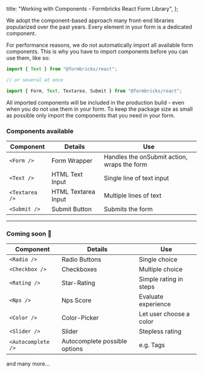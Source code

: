 
  title: "Working with Components - Formbricks React Form Library",
};

We adopt the component-based approach many front-end libraries popularized over the past years. Every element in your form is a dedicated component.

For performance reasons, we do not automatically import all available form components. This is why you have to import components before you can use them, like so:

```jsx
import { Text } from "@formbricks/react";

// or several at once

import { Form, Text, Textarea, Submit } from "@formbricks/react";
```

<Callout title="Only import inputs you use" type="warning">
All imported components will be included in the production build - even when you do not use them in your form. To keep the package size as small as possible only import the components that you need in your form.

</Callout>

### Components available

| Component      | Details             | Use                                         |
| -------------- | ------------------- | ------------------------------------------- |
| `<Form />`     | Form Wrapper        | Handles the onSubmit action, wraps the form |
| `<Text />`     | HTML Text Input     | Single line of text input                   |
| `<Textarea />` | HTML Textarea Input | Multiple lines of text                      |
| `<Submit />`   | Submit Button       | Submits the form                            |

---

### Coming soon 🚧

| Component          | Details                       | Use                     |
| ------------------ | ----------------------------- | ----------------------- |
| `<Radio />`        | Radio Buttons                 | Single choice           |
| `<Checkbox />`     | Checkboxes                    | Multiple choice         |
| `<Rating />`       | Star-Rating                   | Simple rating in steps  |
| `<Nps />`          | Nps Score                     | Evaluate experience     |
| `<Color />`        | Color-Picker                  | Let user choose a color |
| `<Slider />`       | Slider                        | Stepless rating         |
| `<Autocomplete />` | Autocomplete possible options | e.g. Tags               |

and many more...

